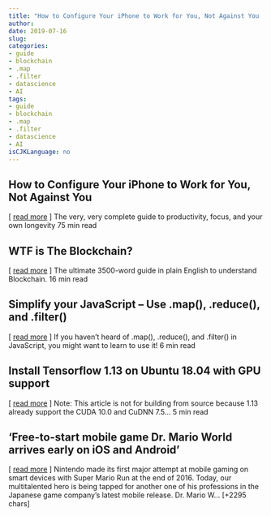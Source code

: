 ```yaml
---
title: "How to Configure Your iPhone to Work for You, Not Against You  " 
author: 
date: 2019-07-16
slug: 
categories: 
- guide
- blockchain
- .map
- .filter
- datascience
- AI
tags: 
- guide
- blockchain
- .map
- .filter
- datascience
- AI
isCJKLanguage: no 
---
```


## How to Configure Your iPhone to Work for You, Not Against You   
[ <a href="https://medium.com/@coachtony/how-to-set-up-your-iphone-for-productivity-focus-and-your-own-longevity-bb27a68cc3d8" target="_blank">read more</a> ] 
  The very, very complete guide to productivity, focus, and your own longevity 75 min read 




## WTF is The Blockchain?   
[ <a href="" target="_blank">read more</a> ] 
  The ultimate 3500-word guide in plain English to understand Blockchain. 16 min read 




## Simplify your JavaScript – Use .map(), .reduce(), and .filter()   
[ <a href="https://medium.com/@etiennetalbot/simplify-your-javascript-use-map-reduce-and-filter-bd02c593cc2d" target="_blank">read more</a> ] 
  If you haven't heard of .map(), .reduce(), and .filter() in JavaScript, you might want to learn to use it! 6 min read 




## Install Tensorflow 1.13 on Ubuntu 18.04 with GPU support   
[ <a href="https://medium.com/@Oysiyl/install-tensorflow-1-13-on-ubuntu-18-04-with-gpu-support-239b36d29070" target="_blank">read more</a> ] 
  Note: This article is not for building from source because 1.13 already support the CUDA 10.0 and CuDNN 7.5… 5 min read 




## 'Free-to-start mobile game Dr. Mario World arrives early on iOS and Android' 
 [ <a href="https://www.digitaltrends.com/gaming/dr-mario-world-microtransactions-hearts-diamonds-free-to-start/" target="_blank">read more</a> ]
Nintendo made its first major attempt at mobile gaming on smart devices with Super Mario Run at the end of 2016. Today, our multitalented hero is being tapped for another one of his professions in the Japanese game company’s latest mobile release. Dr. Mario W… [+2295 chars] 


